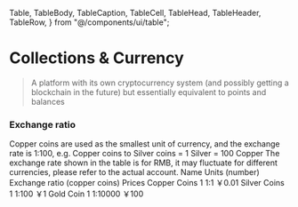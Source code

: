   Table,
  TableBody,
  TableCaption,
  TableCell,
  TableHead,
  TableHeader,
  TableRow,
} from "@/components/ui/table";

# Collections & Currency

> A platform with its own cryptocurrency system (and possibly getting a blockchain in the future) but essentially equivalent to points and balances

### Exchange ratio

<Card className="my-4 items-center justify-center lg:px-14 lg:mx-14">
  <CardContent className="p-3">
    <Table className="mt-2">
      <TableCaption>
        Copper coins are used as the smallest unit of currency, and the exchange
        rate is 1:100, e.g. Copper coins to Silver coins = 1 Silver = 100 Copper
        The exchange rate shown in the table is for RMB, it may fluctuate for
        different currencies, please refer to the actual account.
      </TableCaption>
      <TableHeader>
        <TableRow>
          <TableHead className="text-center">Name</TableHead>
          <TableHead className="text-center">Units (number)</TableHead>
          <TableHead className="text-center">
            Exchange ratio (copper coins)
          </TableHead>
          <TableHead className="text-center">Prices</TableHead>
        </TableRow>
      </TableHeader>
      <TableBody className="text-center">
        <TableRow>
          <TableCell>Copper Coins</TableCell>
          <TableCell>1</TableCell>
          <TableCell>1:1</TableCell>
          <TableCell>￥0.01</TableCell>
        </TableRow>
        <TableRow>
          <TableCell>Silver Coins</TableCell>
          <TableCell>1</TableCell>
          <TableCell>1:100</TableCell>
          <TableCell>￥1</TableCell>
        </TableRow>
        <TableRow>
          <TableCell>Gold Coin</TableCell>
          <TableCell>1</TableCell>
          <TableCell>1:10000</TableCell>
          <TableCell>￥100</TableCell>
        </TableRow>
      </TableBody>
    </Table>
  </CardContent>
</Card>
